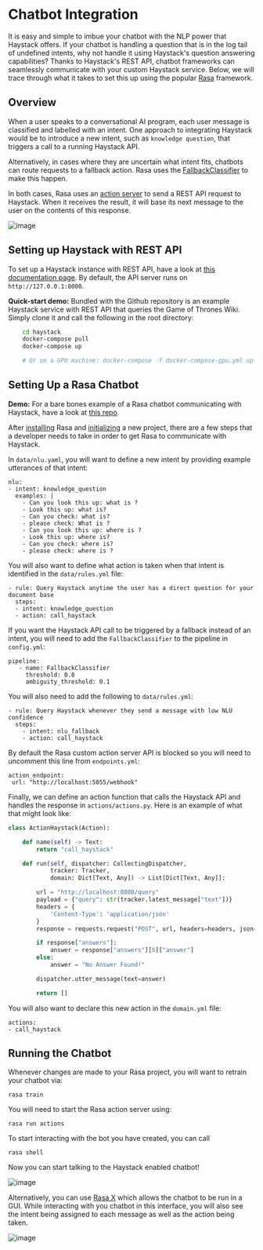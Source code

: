 # Chatbot Integration

It is easy and simple to imbue your chatbot with the NLP power that Haystack offers.
If your chatbot is handling a question that is in the log tail of undefined intents, why not handle it using Haystack's question answering capabilities?
Thanks to Haystack's REST API, chatbot frameworks can seamlessly communicate with your custom Haystack service.
Below, we will trace through what it takes to set this up using the popular [Rasa](https://rasa.com/) framework.

## Overview

When a user speaks to a conversational AI program, each user message is classified and labelled with an intent.
One approach to integrating Haystack would be to introduce a new intent, such as `knowledge question`,
that triggers a call to a running Haystack API.

Alternatively, in cases where they are uncertain what intent fits, chatbots can route requests to a fallback action.
Rasa uses the [FallbackClassifier](https://rasa.com/docs/rasa/fallback-handoff/#nlu-fallback) to make this happen.

In both cases, Rasa uses an [action server](https://rasa.com/docs/action-server/) to send a REST API request to Haystack.
When it receives the result, it will base its next message to the user on the contents of this response.

![image](/img/rasa_haystack.png)

## Setting up Haystack with REST API

To set up a Haystack instance with REST API, have a look at [this documentation page](/components/v1.5.0/rest-api).
By default, the API server runs on `http://127.0.0.1:8000`.

<div className="max-w-xl bg-yellow-light-theme border-l-8 border-yellow-dark-theme px-6 pt-6 pb-4 my-4 rounded-md dark:bg-yellow-900">

**Quick-start demo:** Bundled with the Github repository is an example Haystack service with REST API that queries the Game of Thrones Wiki.
Simply clone it and call the following in the root directory:

``` bash
    cd haystack
    docker-compose pull
    docker-compose up

    # Or on a GPU machine: docker-compose -f docker-compose-gpu.yml up
```

</div>

## Setting Up a Rasa Chatbot

<div className="max-w-xl bg-yellow-light-theme border-l-8 border-yellow-dark-theme px-6 pt-6 pb-4 my-4 rounded-md dark:bg-yellow-900">

**Demo:** For a bare bones example of a Rasa chatbot communicating with Haystack, have a look at [this repo](https://github.com/deepset-ai/rasa-haystack).

</div>

After [installing](https://rasa.com/docs/rasa/installation) Rasa and [initializing](https://rasa.com/docs/rasa/command-line-interface/#rasa-init) a new project,
there are a few steps that a developer needs to take in order to get Rasa to communicate with Haystack.

In `data/nlu.yaml`, you will want to define a new intent by providing example utterances of that intent:
```
nlu:
- intent: knowledge_question
  examples: |
    - Can you look this up: what is ?
    - Look this up: what is?
    - Can you check: what is?
    - please check: What is ?
    - Can you look this up: where is ?
    - Look this up: where is?
    - Can you check: where is?
    - please check: where is ?
````

You will also want to define what action is taken when that intent is identified in the `data/rules.yml` file:
```
- rule: Query Haystack anytime the user has a direct question for your document base
  steps:
  - intent: knowledge_question
  - action: call_haystack
```

If you want the Haystack API call to be triggered by a fallback instead of an intent, you will need to add the `FallbackClassifier` to the pipeline in `config.yml`:
```
pipeline:
   - name: FallbackClassifier
     threshold: 0.8
     ambiguity_threshold: 0.1
```
You will also need to add the following to `data/rules.yml`:
```
- rule: Query Haystack whenever they send a message with low NLU confidence
  steps:
    - intent: nlu_fallback
    - action: call_haystack
```
By default the Rasa custom action server API is blocked so you will need to uncomment this line from `endpoints.yml`:
```
action_endpoint:
 url: "http://localhost:5055/webhook"
```
Finally, we can define an action function that calls the Haystack API and handles the response in `actions/actions.py`.
Here is an example of what that might look like:

``` python
class ActionHaystack(Action):

    def name(self) -> Text:
        return "call_haystack"

    def run(self, dispatcher: CollectingDispatcher,
            tracker: Tracker,
            domain: Dict[Text, Any]) -> List[Dict[Text, Any]]:

        url = "http://localhost:8000/query"
        payload = {"query": str(tracker.latest_message["text"])}
        headers = {
            'Content-Type': 'application/json'
        }
        response = requests.request("POST", url, headers=headers, json=payload).json()

        if response["answers"]:
            answer = response["answers"][0]["answer"]
        else:
            answer = "No Answer Found!"

        dispatcher.utter_message(text=answer)

        return []
```
You will also want to declare this new action in the `domain.yml` file:
```
actions:
- call_haystack
```

## Running the Chatbot

Whenever changes are made to your Rasa project, you will want to retrain your chatbot via:
```
rasa train
```
You will need to start the Rasa action server using:
```
rasa run actions
```
To start interacting with the bot you have created, you can call
```
rasa shell
```
Now you can start talking to the Haystack enabled chatbot!

![image](/img/rasa_conversation.png)

Alternatively, you can use [Rasa X](https://rasa.com/docs/rasa-x/) which allows the chatbot to be run in a GUI.
While interacting with you chatbot in this interface, you will also see the intent being assigned to each message as well as the action being taken.

![image](/img/rasa_x_conversation.png)
